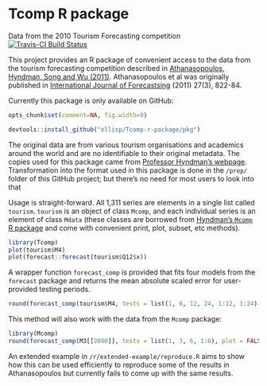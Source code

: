 # Tcomp R package
Data from the 2010 Tourism Forecasting competition
[![Travis-CI Build Status](https://travis-ci.org/ellisp/Tcomp-r-package.svg?branch=master)](https://travis-ci.org/ellisp/Tcomp-r-package)

This project provides an R package of convenient access to the data from the tourism forecasting competition described in [Athanasopoulos, Hyndman, Song and Wu (2011)](http://robjhyndman.com/papers/the-tourism-forecasting-competition/). Athanasopoulos et al was originally published in [International Journal of Forecastsing](http://www.forecasters.org/ijf) (2011) 27(3), 822-84.

Currently this package is only available on GitHub:

```r
opts_chunk$set(comment=NA, fig.width=9)
```


```r
devtools::install_github("ellisp/Tcomp-r-package/pkg")
```

The original data are from various tourism organisations and academics around the world and are no identifiable to their original metadata.  The copies used for this package came from [Professor Hyndman's webpage](http://robjhyndman.com/papers/the-tourism-forecasting-competition/).  Transformation into the format used in this package is done in the `/prep/` folder of this GitHub project; but there's no need for most users to look into that

Usage is straight-forward.  All 1,311 series are elements in a single list called `tourism`.  `tourism` is an object of class `Mcomp`, and each individual series is an element of class `Mdata` (these classes are borrowed from [Hyndman's `Mcomp` R package](https://cran.r-project.org/package=Mcomp) and come with convenient print, plot, subset, etc methods).

```r
library(Tcomp)
plot(tourism$M4)
plot(forecast::forecast(tourism$Q12$x))
```

A wrapper function `forecast_comp` is provided that fits four models from the `forecast` package and returns the mean absolute scaled error for user-provided testing periods.
```r
round(forecast_comp(tourism$M4, tests = list(1, 6, 12, 24, 1:12, 1:24), plot = TRUE), 2)
```

This method will also work with the data from the `Mcomp` package:

```r
library(Mcomp)
round(forecast_comp(M3[[2000]], tests = list(1, 3, 6, 1:6), plot = FALSE), 2)
```

An extended example in `/r/extended-example/reproduce.R` aims to show how this can be used efficiently to reproduce some of the results in Athanasopoulos but currently fails to come up with the same results.

